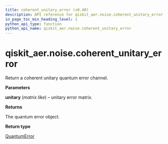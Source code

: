 ```yaml
---
title: coherent_unitary_error (v0.40)
description: API reference for qiskit_aer.noise.coherent_unitary_error in qiskit v0.40
in_page_toc_min_heading_level: 1
python_api_type: function
python_api_name: qiskit_aer.noise.coherent_unitary_error
---
```


<span id="qiskit-aer-noise-coherent-unitary-error" />

# qiskit\_aer.noise.coherent\_unitary\_error

<Function id="qiskit_aer.noise.coherent_unitary_error" isDedicatedPage={true} github="https://github.com/qiskit/qiskit-aer/tree/stable/0.11/qiskit_aer/noise/errors/standard_errors.py" signature="coherent_unitary_error(unitary)">
  Return a coherent unitary quantum error channel.

  **Parameters**

  **unitary** (*matrix like*) – unitary error matrix.

  **Returns**

  The quantum error object.

  **Return type**

  [QuantumError](qiskit_aer.noise.QuantumError "qiskit_aer.noise.QuantumError")
</Function>

